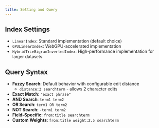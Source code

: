 ```yaml
---
title: Setting and Query
---
```


## Index Settings
  - `LinearIndex`: Standard implementation (default choice)
  - `GPULinearIndex`: WebGPU-accelerated implementation
  - `HybridTrieBigramInvertedIndex`: High-performance implementation for larger datasets

## Query Syntax

- **Fuzzy Search**: Default behavior with configurable edit distance
  - `distance:2 searchterm` - allows 2 character edits
- **Exact Match**: `"exact phrase"`
- **AND Search**: `term1 term2`
- **OR Search**: `term1 OR term2`
- **NOT Search**: `-term1 term2`
- **Field-Specific**: `from:title searchterm`
- **Custom Weights**: `from:title weight:2.5 searchterm`
